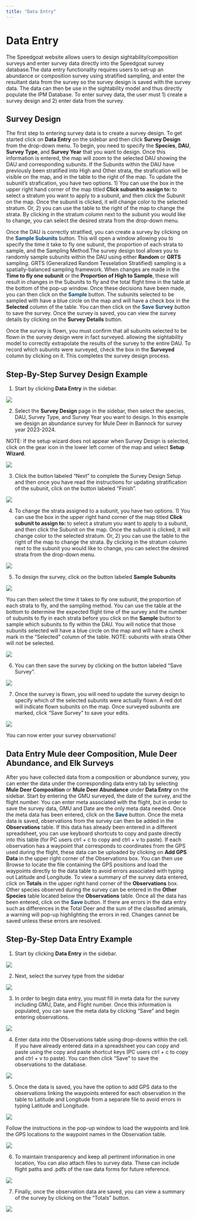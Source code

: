 ```yaml
--- 
title: "Data Entry"
---
```


# Data Entry {#dataentry}

The Speedgoat  website allows users to design sightability/composition surveys and enter survey data directly into the Speedgoat survey database.The data entry functionality requires users to set-up an abundance or composition survey using stratified sampling, and enter the resultant data from the survey so the survey design is saved with the survey data. The data can then be use in the sightability model and thus directly populate the IPM Database. To enter survey data, the user must 1) create a survey design and 2) enter data from the survey.

## Survey Design {#dataentry-survde}

The first step to entering survey data is to create a survey design. To get started click on **Data Entry** on the sidebar and then click **Survey Design** from the drop-down menu. To begin, you need to specify the **Species**, **DAU**, **Survey Type**, and **Survey Year** that you want to design. Once this information is entered, the map will zoom to the selected DAU showing the DAU and corresponding subunits. If the Subunits within the DAU have previously been stratified into High and Other strata, the strafication will be visible on the map, and in the table to the right of the map. To update the subunit's strafication, you have two options. 1) You can use the box in the upper right hand corner of the map titled **Click subunit to assign to:** to select a stratum you want to apply to a subunit, and then click the Subunit on the map. Once the subunit is clicked, it will change color to the selected stratum. Or, 2) you can use the table to the right of the map to change the strata.  By clicking in the stratum column next to the subunit you would like to change, you can select the desired strata from the drop-down menu. 

Once the DAU is correctly stratified, you can create a survey by clicking on the <span style="color: #004672;"><b>Sample Subunits</b></span> button. This will open a window allowing you to specify the time it take to fly one subunit, the proportion of each strata to sample, and the Sampling Method.The survey design tool allows you to randomly sample subunits within the DAU using either **Random** or **GRTS** sampling. GRTS (Generalized Random Tesselation Stratified) sampling is a spatially-balanced sampling framework. When changes are made in the **Time to fly one subunit** or the **Proportion of High to Sample**, these will result in changes in the Subunits to fly and the total flight time in the table at the bottom of the pop-up window. Once these decisions have been made, you can then click on the <span style="color: #004672;"><b>Sample</b></span> button. The subunits selected to be sampled with have a blue circle on the map and will have a check box in the **Selected** column of the table. You can then click on the <span style="color: #004672;"><b>Save Survey</b></span> button to save the survey. Once the survey is saved, you can view the survey details by clicking on the **Survey Details** button.

Once the survey is flown, you must confirm that all subunits selected to be flown in the survey design were in fact surveyed. allowing the sightability model to correctly extrapolate the results of the survey to the entire DAU. To record which subunits were surveyed, check the box in the **Surveyed** column by clicking on it.  This completes the survey design process.

## Step-By-Step Survey Design Example {#dataentry-survdeex}

1. Start by clicking **Data Entry** in the sidebar.

![](./www/dataentry_01.PNG)

2. Select the **Survey Design** page in the sidebar, then select the species, DAU, Survey Type, and Survey Year you want to design. In this example we design an abundance survey for Mule Deer in Bannock for survey year 2023-2024.


NOTE: If the setup wizard does not appear when Survey Design is selected, click on the gear icon in the lower left corner of the map and select **Setup Wizard**.

![](./www/dataentry_02.PNG)

3. Click the button labeled "Next" to complete the Survey Design Setup and then once you have read the instructions for updating stratification of the subunit, click on the button labeled "Finish".

![](./www/dataentry_03.PNG)

4. To change the strata assigned to a subunit, you have two options. 1) You can use the box in the upper right hand corner of the map titled **Click subunit to assign to:** to select a stratum you want to apply to a subunit, and then click the Subunit on the map. Once the subunit is clicked, it will change color to the selected stratum. Or, 2) you can use the table to the right of the map to change the strata.  By clicking in the stratum column next to the subunit you would like to change, you can select the desired strata from the drop-down menu.

![](./www/dataentry_04.PNG)

5. To design the survey, click on the button labeled **Sample Subunits**

![](./www/dataentry_05.PNG)

You can then select the time it takes to fly one subunit, the proportion of each strata to fly, and the sampling method. You can use the table at the bottom to determine the expected flight time of the survey and the number of subunits to fly in each strata before you click on the **Sample** button to sample which subunits to fly within the DAU. You will notice that those subunits selected will have a blue circle on the map and will have a check mark in the "Selected" column of the table. NOTE: subunits with strata Other will not be selected.

![](./www/dataentry_06.PNG)

6. You can then save the survey by clicking on the button labeled "Save Survey". 

![](./www/dataentry_07.PNG)

7. Once the survey is flown, you will need to update the survey design to specify which of the selected subunits were actually flown. A red dot will indicate flown subunits on the map. Once surveyed subunits are marked, click "Save Survey" to save your edits.

![](./www/dataentry_08.PNG)

You can now enter your survey observations!

## Data Entry Mule deer Composition, Mule Deer Abundance, and Elk Surveys {#dataentry-survdatent}

After you have collected data from a composition or abundance survey, you can enter the data under the corresponding data entry tab by selecting **Mule Deer Composition** or **Mule Deer Abundance** under **Data Entry** on the sidebar. Start by entering the GMU surveyed, the date of the survey, and the flight number. You can enter meta associated with the flight, but in order to save the survey data, GMU and Date are the only meta data needed. Once the meta data has been entered, click on the <span style="color: #004672;"><b>Save</b></span> button. Once the meta data is saved, observations from the survey can then be added in the **Observations** table. If this data has already been entered in a different spreadsheet, you can use keyboard shortcuts to copy and paste directly into this table (for PC users ctrl + c to copy and ctrl + v to paste). If each observation has a waypoint that corresponds to coordinates from the GPS used during the flight, these data can be uploaded by clicking on **Add GPS Data** in the upper right corner of the Observations box. You can then use Browse to locate the file containing the GPS positions and load the waypoints directly to the data table to avoid errors associated with typing out Latitude and Longitude. To view a summary of the survey data entered, click on **Totals** in the upper right hand corner of the **Observations** box.  Other species observed during the survey can be entered in the **Other Species** table located below the **Observations** table. Once all the data has been entered, click on the <span style="color: #004672;"><b>Save</b></span> button. If there are errors in the data entry such as differences in the Total Deer and the sum of the classified animals, a warning will pop-up highlighting the errors in red. Changes cannot be saved unless these errors are resolved.

## Step-By-Step Data Entry Example {#dataentry-survdatentex}

1. Start by clicking **Data Entry** in the sidebar.

![](./www/dataentry_01.PNG)

2. Next, select the survey type from the sidebar

![](./www/dataentry_09.PNG)

3. In order to begin data entry, you must fill in meta data for the survey including GMU, Date, and Flight number. Once this information is populated, you can save the meta data by clicking "Save" and begin entering observations.

![](./www/dataentry_10.PNG)

4. Enter data into the Observations table using drop-downs within the cell. If you have already entered data in a spreadsheet you can copy and paste using the copy and paste shortcut keys (PC users ctrl + c to copy and ctrl + v to paste). You can then click "Save" to save the observations to the database. 

![](./www/dataentry_11.PNG)

5. Once the data is saved, you have the option to add GPS data to the observations linking the waypoints entered for each observation in the table to Latitude and Longitude from a separate file to avoid errors in typing Latitude and Longitude. 

![](./www/dataentry_13.PNG)

Follow the instructions in the pop-up window to load the waypoints and link the GPS locations to the waypoint names in the Observation table.

![](./www/dataentry_12.PNG)

6. To maintain transparency and keep all pertinent information in one location, You can also attach files to survey data. These can include flight paths and .pdfs of the raw data forms for future reference.

![](./www/dataentry_14.PNG)

7. Finally, once the observation data are saved, you can view a summary of the survey by clicking on the "Totals" button.

![](./www/dataentry_15.PNG)